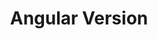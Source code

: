 ---
id: "angular_tf_easy_020"
questionType: "TRUE_FALSE"
title: "Angular Version"
statement: "ng version displays the current Angular version."
difficulty: "EASY"
category: "Angular"
correctAnswer: true
explanation: "ng version shows the installed Angular CLI and framework versions."
---